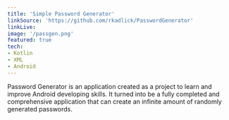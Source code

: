 ```yaml
---
title: 'Simple Password Generator'
linkSource: 'https://github.com/rkadlick/PasswordGenerator'
linkLive:
image: '/passgen.png'
featured: true
tech:
- Kotlin
- XML
- Android
---
```

Password Generator is an application created as a project to learn and improve Android developing skills. It turned into be a fully completed and comprehensive application that can create an infinite amount of randomly generated passwords.